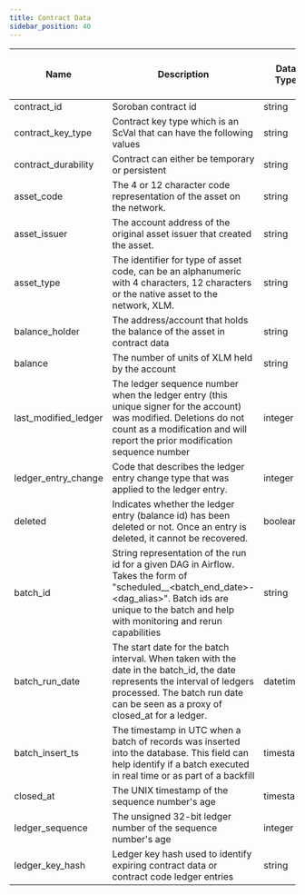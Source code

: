 ```yaml
---
title: Contract Data
sidebar_position: 40
---
```


| Name | Description | Data Type | Domain Values | Primary Key? | Natural Key? | Partition or Cluster Field? | Required? | Notes |
| --- | --- | --- | --- | --- | --- | --- | --- | --- |
| contract_id | Soroban contract id | string |  |  | Yes | Cluster | Yes |  |
| contract_key_type | Contract key type which is an ScVal that can have the following values | string |  |  |  |  |  |  |
| contract_durability | Contract can either be temporary or persistent | string |  |  |  |  |  |  |
| asset_code | The 4 or 12 character code representation of the asset on the network. | string |  |  |  |  |  |  |
| asset_issuer | The account address of the original asset issuer that created the asset. | string |  |  |  |  |  |  |
| asset_type | The identifier for type of asset code, can be an alphanumeric with 4 characters, 12 characters or the native asset to the network, XLM. | string |  |  |  |  |  |  |
| balance_holder | The address/account that holds the balance of the asset in contract data | string |  |  |  |  |  |  |
| balance | The number of units of XLM held by the account | string |  |  |  |  |  |  |
| last_modified_ledger | The ledger sequence number when the ledger entry (this unique signer for the account) was modified. Deletions do not count as a modification and will report the prior modification sequence number | integer |  |  | Yes | Cluster | Yes |  |
| ledger_entry_change | Code that describes the ledger entry change type that was applied to the ledger entry. | integer |  |  |  |  | Yes |  |
| deleted | Indicates whether the ledger entry (balance id) has been deleted or not. Once an entry is deleted, it cannot be recovered. | boolean |  |  |  |  | Yes |  |
| batch_id | String representation of the run id for a given DAG in Airflow. Takes the form of "scheduled\_\_\<batch_end_date>-\<dag_alias>". Batch ids are unique to the batch and help with monitoring and rerun capabilities | string |  |  |  |  | Yes |  |
| batch_run_date | The start date for the batch interval. When taken with the date in the batch_id, the date represents the interval of ledgers processed. The batch run date can be seen as a proxy of closed_at for a ledger. | datetime |  |  |  |  | Yes |  |
| batch_insert_ts | The timestamp in UTC when a batch of records was inserted into the database. This field can help identify if a batch executed in real time or as part of a backfill | timestamp |  |  |  |  | Yes |  |
| closed_at | The UNIX timestamp of the sequence number's age | timestamp |  |  |  | Partition | Yes |  |
| ledger_sequence | The unsigned 32-bit ledger number of the sequence number's age | integer |  |  | Yes |  | Yes |  |
| ledger_key_hash | Ledger key hash used to identify expiring contract data or contract code ledger entries | string |  |  | Yes |  | Yes |  |
